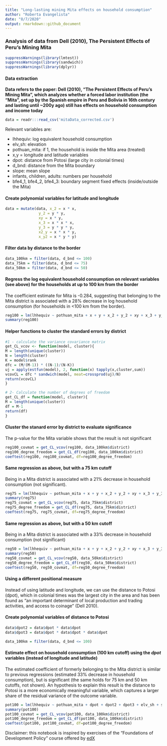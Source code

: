 ```yaml
---
title: "Long-lasting mining Mita effects on household consumption"
author: "Roberta Evangelista"
date: "8/7/2020"
output: rmarkdown::github_document
---
```


### Analysis of data from Dell (2010), The Persistent Effects of Peru's Mining Mita
```r
suppressWarnings(library(lmtest))
suppressWarnings(library(sandwich))
suppressWarnings(library(dplyr))
```

#### Data extraction ####
**Data refers to the paper: Dell (2010), "The Persistent Effects of Peru's Mining Mita", which analyzes whether a forced labor institution (the "Mita", set up by the Spanish empire in Peru and Bolivia in 16th century and lasting until ~200y ago) still has effects on household consumption and income today**
```r
data = readr:::read_csv('mitaData_corrected.csv')
```
Relevant variables are: 

* lhhequiv: log equivalent household consumption
* elv_sh: elevation
* pothuan_mita: if 1, the household is inside the Mita area (treated)
* x,y = longitude and latitude variables 
* dpot: distance from Potosi (large city in colonial times)
* d_bnd: distance from the Mita boundary
* slope: mean slope
* infants, children, adults: numbers per household
* bfe4_1, bfe4_2, bfe4_3: boundary segment fixed effects (inside/outside the Mita)


#### Create polynomial variables for latitude and longitude
```r
data = mutate(data, x_2 = x * x, 
               y_2 = y * y,
               xy = x * y,
               x_3 = x * x * x,
               y_3 = y * y * y,
               x2_y = x * x * y,
               x_y2 = x * y * y)
```


#### Filter data by distance to the border
```r
data_100km = filter(data, d_bnd <= 100) 
data_75km = filter(data, d_bnd <= 75)
data_50km = filter(data, d_bnd <= 50)
```


#### Regress the log equivalent household consumption on relevant variables (see above) for the households at up to 100 km from the border ####

The coefficient estimate for Mita is -0.284, suggesting that belonging to the Mita district is associated with a 28% decrease in log household consumption (for households in <100 km from the border).
```r
reg100 = lm(lhhequiv ~ pothuan_mita + x + y + x_2 + y_2 + xy + x_3 + y_3 + x2_y + x_y2 + elv_sh + slope + infants + children + adults + bfe4_1 + bfe4_2 + bfe4_3, data=data_100km)
summary(reg100)
```


#### Helper functions to cluster the standard errors by district
```r
#1 - calculate the variance covariance matrix
get_CL_vcov <- function(model, cluster){
M = length(unique(cluster))
N = length(cluster)
K = model$rank
dfc = (M/(M-1)) * ((N-1)/(N-K))
uj = apply(estfun(model), 2, function(x) tapply(x,cluster,sum))
vcovCL = dfc * sandwich(model, meat=crossprod(uj)/N)
return(vcovCL)
}

# 2- Calculate the number of degrees of freedom
get_CL_df = function(model, cluster){
M = length(unique(cluster)) 
df = M-1
return(df)
}
```


#### Cluster the stanard error by district to evaluate significance ####

The p-value for the Mita variable shows that the result is not significant 
```r
reg100_covmat = get_CL_vcov(reg100, data_100km$district)
reg100_degree_freedom = get_CL_df(reg100, data_100km$district)
coeftest(reg100, reg100_covmat, df=reg100_degree_freedom)
```


#### Same regression as above, but with a 75 km cutoff ####

Being in a Mita district is associated with a 21% decrease in household consumption (not significant).
```r
reg75 = lm(lhhequiv ~ pothuan_mita + x + y + x_2 + y_2 + xy + x_3 + y_3 + x2_y + x_y2 + elv_sh + slope + infants + children + adults + bfe4_1 + bfe4_2 + bfe4_3, data=data_75km)
summary(reg75)
reg75_covmat = get_CL_vcov(reg75, data_75km$district)
reg75_degree_freedom = get_CL_df(reg75, data_75km$district)
coeftest(reg75, reg75_covmat, df=reg75_degree_freedom)
```
#### Same regression as above, but with a 50 km cutoff ####

Being in a Mita district is associated with a 33% decrease in household consumption (not significant)
```r
reg50 = lm(lhhequiv ~ pothuan_mita + x + y + x_2 + y_2 + xy + x_3 + y_3 + x2_y + x_y2 + elv_sh + slope + infants + children + adults + bfe4_1 + bfe4_2 + bfe4_3, data=data_50km)
summary(reg50)
reg50_covmat = get_CL_vcov(reg50, data_50km$district)
reg50_degree_freedom = get_CL_df(reg50, data_50km$district)
coeftest(reg50, reg50_covmat, df=reg50_degree_freedom)
```

#### Using a different positional measure

Instead of using latitude and longitude, we can use the distance to Potosi (dpot), which in colonial times was the largest city in the area and has been found as "an important determinant of local production and trading activities, and access to coinage" (Dell 2010).


#### Create polynomial variables of distance to Potosi
```r
data$dpot2 = data$dpot * data$dpot
data$dpot3 = data$dpot * data$dpot * data$dpot
```


```r
data_100km = filter(data, d_bnd <= 100) 
```


#### Estimate effect on household consumption (100 km cutoff) using the _dpot_ variables (instead of longitude and latitude) ####

The estimated coefficient of formerly belonging to the Mita district is similar to previous regressions (estimated 33% decrease in household consumption), but is significant (the same holds for 75 km and 50 km cutoffs, not shown).
An hypothesis to explain this result is the distance to Potosi is a more economically meaningful variable, which captures a larger share of the residual variance of the outcome variable.
```r
pot100 = lm(lhhequiv ~ pothuan_mita + dpot + dpot2 + dpot3 + elv_sh + slope + infants + children + adults + bfe4_1 + bfe4_2 + bfe4_3, data=data_100km)
summary(pot100)
pot100_covmat = get_CL_vcov(pot100, data_100km$district)
pot100_degree_freedom = get_CL_df(pot100, data_100km$district)
coeftest(pot100, pot100_covmat, df=pot100_degree_freedom)
```

Disclaimer: this notebook is inspired by exercises of the "Foundations of Development Policy" course offered by [edX](https://www.edx.org/course/foundations-of-development-policy)

